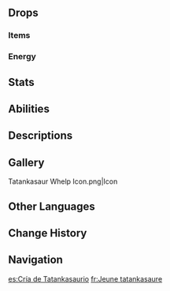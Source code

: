 {{Enemy Infobox
|title     = 
|dmgtype   = Electro
|image     = Enemy Tatankasaur Whelp.png
|type      = Common Enemies
|family    = Mystical Beasts
|group     = Natlan Saurians
|weakpoint = 
}}
{{Enemy Intro}}

==Drops==
===Items===
{{Drops|Natlan Saurian}}

===Energy===
{{Energy Drops
|type  = Electro
|hp1   = 0
|p1    = 1
}}

==Stats==
{{Enemy Stats
|electro_res = 30%

|hp_ratio     = 1.2
|hp_type      = 2
|atk_ratio    = 2
|atk_type     = 2
}}

==Abilities==
{{Enemy Attacks
|name_1      = Melee
|desc_1      = Attacks with its head, dealing '''90%''' ATK as {{Color|Electro DMG}}.
}}

==Descriptions==
{{Description|A young Tatankasaurus that has not yet mastered full control of its powerful frame, leaving its movements clumsy.<br>Its second set of horns are still growing out, and its back and snout are not quite strong enough to smash through rocks that block the road. Given the time to grow, it will one day be able to roam freely across the fertile plains.|[[Archive]]}}

==Gallery==
<gallery>
Tatankasaur Whelp Icon.png|Icon
</gallery>

==Other Languages==
{{Other Languages
|en       = Tatankasaur Whelp
|zhs      = 幼突角龙
|zhs_rm   = Yòu Tūjiǎo-lóng
|zht      = 幼突角龍
|zht_rm   = Yòu Tūjiǎo-lóng
|zh_tl    = 
|ja       = ライノ仔竜
|ja_rm    = Raino-koryuu
|ja_tl    = 
|ko       = 어린 뿔룡
|ko_rm    = Eorin Ppullyong
|ko_tl    = 
|es       = Cría de Tatankasaurio
|es_tl    = Tatankasaur Whelp
|fr       = Jeune tatankasaure
|fr_tl    = Young Tatankasaur
|ru       = Детёныш татанказавра
|ru_tl    = 
|th       = Tatankasaurus Whelp
|vi       = Tatankasaurus Non
|vi_tl    = 
|de       = Junger Tatankasaurier
|de_tl    = 
|id       = Tatankasaurus Whelp
|pt       = Tantakassauro Filhote
|pt_tl    = 
|tr       = Genç Tatankazor
|tr_tl    = 
|it       = Cucciolo di Tatankasauro
|it_tl    = 
}}

==Change History==
{{Change History|5.5}}

==Navigation==
{{Enemy Navbox|Common}}

[[es:Cría de Tatankasaurio]]
[[fr:Jeune tatankasaure]]